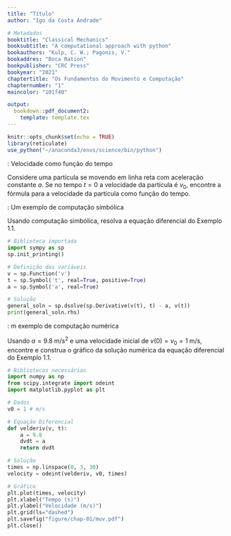 ```yaml
---
title: "Título"
author: "Igo da Costa Andrade"

# Metadados
booktitle: "Classical Mechanics"
booksubtitle: "A computational approach with python"
bookauthors: "Kulp, C. W.; Pagonis, V."
bookaddres: "Boca Ration"
bookpublisher: "CRC Press"
bookyear: "2021"
chaptertitle: "Os Fundamentos do Movimento e Computação"
chapternumber: "1"
maincolor: "101f40"

output: 
  bookdown::pdf_document2:
    template: template.tex
---
```


```r
knitr::opts_chunk$set(echo = TRUE)
library(reticulate)
use_python("~/anaconda3/envs/science/bin/python")
```


\section*{Exemplos do capítulo}

\noindent\textbf{Exemplo 1.1}: Velocidade como função do tempo
\vspace{0.25cm}

Considere uma partícula se movendo em linha reta com aceleração constante $a$. Se no tempo $t = 0$ a velocidade da partícula é $v_0$, encontre a fórmula para a velocidade da partícula como função do tempo.

\iniSol

\begin{align*}
    \dfrac{dv}{dt} = a & \Rightarrow dv = a dt \Rightarrow \int_{v_0}^{v(t)} dv^{\prime} = \int_{0}^{t} a dt^{\prime}\\
    &\Rightarrow v(t) - v_{0} = at\\
    &\Rightarrow v(t) = v_{0} + at
\end{align*}

\fimSol

\vspace{0.25cm}
\noindent\textbf{Exemplo 1.2}: Um exemplo de computação simbólica
\vspace{0.25cm}

Usando computação simbólica, resolva a equação diferencial do Exemplo 1.1.

\iniSol
```python
# Biblioteca importada
import sympy as sp
sp.init_printing()

# Definição das variáveis
v = sp.Function('v')
t = sp.Symbol('t', real=True, positive=True)
a = sp.Symbol('a', real=True)

# Solução
general_soln = sp.dsolve(sp.Derivative(v(t), t) - a, v(t))
print(general_soln.rhs)
```

\fimSol

\vspace{0.25cm}
\noindent\textbf{Exemplo 1.3}: m exemplo de computação numérica
\vspace{0.25cm}

Usando $a = 9.8\;\text{m/s}^2$ e uma velocidade inicial de $v(0) = v_{0} = 1\;\text{m/s}$, encontre e construa o gráfico da solução numérica da equação diferencial do Exemplo 1.1.

\iniSol
```python
# Bibliotecas necessárias
import numpy as np
from scipy.integrate import odeint
import matplotlib.pyplot as plt

# Dados
v0 = 1 # m/s

# Equação Diferencial
def velderiv(v, t):
    a = 9.8
    dvdt = a
    return dvdt

# Solução
times = np.linspace(0, 3, 30)
velocity = odeint(velderiv, v0, times)

# Gráfico
plt.plot(times, velocity)
plt.xlabel("Tempo (s)")
plt.ylabel("Velocidade (m/s)")
plt.grid(ls="dashed")
plt.savefig("figure/chap-01/muv.pdf")
plt.close()
```

\begin{figure}[H]
  \centering
  \caption{Velocidade em função do tempo de uma partícula em queda livre}
  \includegraphics[width=0.8\textwidth]{figure/chap-01/muv.pdf}
\end{figure}

\fimSol


\newpage
\setcounter{section}{7}
\section{Problemas de fim de capítulo}

\subsection*{Seção 1.2: O básico da Mecânica Clássica}

\begin{enumerate}
  % P1
  \item A posição de uma partícula de $0.50$ kg de massa pode ser descrita usando a função vetorial: $\mathbf{r}_0 =  3t\hat{\mathbf{i}} + 2t^2 \hat{\mathbf{j}} + 7t^{-2}\hat{\mathbf{k}}$.
  \begin{enumerate}[label=(\alph*)]
    % (a)
    \item Qual são as unidades de cada um dos coeficientes em cada compoente? Assuma que o tempo é medido em segundos e a posição é medida em metros.\\
    \iniSol
    \begin{align*}
        \text{Coordenada } x: [3t] = [L] &\Rightarrow [3][t] = [L] \Rightarrow [3][T] = [L] \\
        &\Rightarrow [3] = \dfrac{[L]}{[T]} = \text{m/s}\\
        \text{Coordenada } y: \left[2t^2\right] = [L]  &\Rightarrow [2]\left[t^2\right] = [L] \Rightarrow [2] [T]^2 = [L]\\
        &\Rightarrow [2] = \dfrac{[L]}{[T]^2} = \text{m/s}^2\\
        \text{Coordenada } z: \left[7t^{-2}\right] = [L] &\Rightarrow [7] [T]^{-2} = [L] \Rightarrow [7] = [L][T]^2 = \text{m} \cdot \text{s}^2
    \end{align*}
    \fimSol
    % (b)
    \item Calcule a velocidade da partícula em $t = 3$ segundos.\\
    \iniSol
    \begin{align*}
        \mathbf{v}_0 &= \dfrac{d \mathbf{r}_0}{dt} = \dfrac{dx}{dt} \hat{\mathbf{i}} + \dfrac{dy}{dt} \hat{\mathbf{j}} + \dfrac{dz}{dt} \hat{\mathbf{k}}\\
        &= 3 \hat{\mathbf{i}} + 2t \hat{\mathbf{j}} + 7 \cdot (-2t^{-3}) \hat{\mathbf{k}} \\
        &= 3 \hat{\mathbf{i}} + 2t \hat{\mathbf{j}} - 14t^{-3} \hat{\mathbf{k}}
    \end{align*}
    \begin{align*}
        \mathbf{v}_0 (3)  = 3 \hat{\mathbf{i}} + 2 \cdot 3 \hat{\mathbf{j}} - 14 \cdot 3^{-3} = 3 \hat{\mathbf{i}} + 6 \hat{\mathbf{j}} - \dfrac{14}{27} \hat{\mathbf{k}}
    \end{align*}
      \fimSol
    % (c)
    \item Calcule a aceleração da partícula em $t = 1$ segundo.\\
    \iniSol
      \begin{align*}
          \mathbf{a}_0 &= \dfrac{d\mathbf{v}_0}{dt} = \dfrac{dv_x}{dt} \hat{\mathbf{i}} + \dfrac{dv_y}{dt} \hat{\mathbf{j}} + \dfrac{dv_z}{dt} \hat{\mathbf{k}}\\
          &= 0 \hat{\mathbf{i}} + 2 \hat{\mathbf{j}} - 14 \cdot (-3t^{-4}) \hat{\mathbf{k}}\\
          &= 2 \hat{\mathbf{j}} + 52t^{-4} \hat{\mathbf{k}}
      \end{align*}
      %
      \begin{align*}
          \mathbf{a}_0 (1) = 2 \hat{\mathbf{j}} + 52 \cdot 1^{-4} \hat{\mathbf{k}} = 2 \hat{\mathbf{j}} + 42 \hat{\mathbf{k}} \; \text{m/s}^2
      \end{align*}
    \fimSol
  \end{enumerate}
  % P2
  \item Considere
\end{enumerate}






